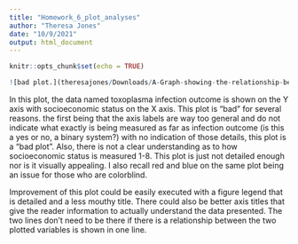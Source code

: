 ```yaml
---
title: "Homework_6_plot_analyses"
author: "Theresa Jones"
date: "10/9/2021"
output: html_document
---
```


```r
knitr::opts_chunk$set(echo = TRUE)
```

```r
![bad plot.](theresajones/Downloads/A-Graph-showing-the-relationship-between-Toxoplasma-gondii-infection-and-Socio-economic.png)
```
In this plot, the data named toxoplasma infection outcome is shown on the Y axis with socioeconomic status on the X axis. This plot is "bad" for several reasons. the first being that the axis labels are way too general and do not indicate what exactly is being measured as far as infection outcome (is this a yes or no, a binary system?) with no indication of those details, this plot is a "bad plot". Also, there is not a clear understanding as to how socioeconomic status is measured 1-8. This plot is just not detailed enough nor is it visually appealing. I also recall red and blue on the same plot being an issue for those who are colorblind. 

Improvement of this plot could be easily executed with a figure legend that is detailed and a less mouthy title. There could also be better axis titles that give the reader information to actually understand the data presented. The two lines don't need to be there if there is a relationship between the two plotted variables is shown in one line. 

